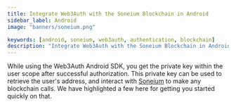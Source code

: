 ```yaml
---
title: Integrate Web3Auth with the Soneium Blockchain in Android
sidebar_label: Android
image: "banners/soneium.png"

keywords: [android, soneium, web3auth, authentication, blockchain]
description: "Integrate Web3Auth with the Soneium Blockchain in Android | Documentation - Web3Auth"
---
```



<SEO
  title="Integrate Web3Auth with the Soneium Blockchain in Android"
  description="Integrate Web3Auth with the Soneium Blockchain in Android | Documentation - Web3Auth"
  image="https://web3auth.io/docs/banners/soneium.png"
  slug="/connect-blockchain/evm/soneium/android"
/>

While using the Web3Auth Android SDK, you get the private key within the user scope after successful
authorization. This private key can be used to retrieve the user's address, and interact with
[Soneium](https://soneium.org) to make any blockchain calls. We have highlighted a few here for
getting you started quickly on that.

<EVMInteraction />
